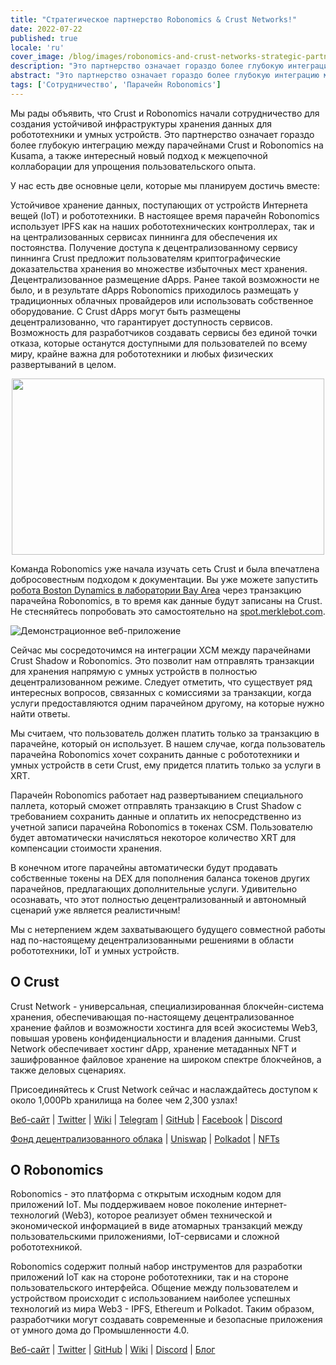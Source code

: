 ```yaml
---
title: "Стратегическое партнерство Robonomics & Crust Networks!"
date: 2022-07-22
published: true
locale: 'ru'
cover_image: /blog/images/robonomics-and-crust-networks-strategic-partnership/cover.png
description: "Это партнерство означает гораздо более глубокую интеграцию между парачейнами Crust и Robonomics на Kusama, а также интересный новый подход к межцепочной коллаборации для упрощения пользовательского опыта."
abstract: "Это партнерство означает гораздо более глубокую интеграцию между парачейнами Crust и Robonomics на Kusama, а также интересный новый подход к межцепочной коллаборации для упрощения пользовательского опыта."
tags: ['Сотрудничество', 'Парачейн Robonomics']
---
```



Мы рады объявить, что Crust и Robonomics начали сотрудничество для создания устойчивой инфраструктуры хранения данных для робототехники и умных устройств. Это партнерство означает гораздо более глубокую интеграцию между парачейнами Crust и Robonomics на Kusama, а также интересный новый подход к межцепочной коллаборации для упрощения пользовательского опыта.

У нас есть две основные цели, которые мы планируем достичь вместе:

<RoboList>
    <RoboListItem>
        Устойчивое хранение данных, поступающих от устройств Интернета вещей (IoT) и робототехники. В настоящее время парачейн Robonomics использует IPFS как на наших робототехнических контроллерах, так и на централизованных сервисах пиннинга для обеспечения их постоянства. Получение доступа к децентрализованному сервису пиннинга Crust предложит пользователям криптографические доказательства хранения во множестве избыточных мест хранения.
    </RoboListItem>
    <RoboListItem>
        Децентрализованное размещение dApps. Ранее такой возможности не было, и в результате dApps Robonomics приходилось размещать у традиционных облачных провайдеров или использовать собственное оборудование. С Crust dApps могут быть размещены децентрализованно, что гарантирует доступность сервисов. Возможность для разработчиков создавать сервисы без единой точки отказа, которые останутся доступными для пользователей по всему миру, крайне важна для робототехники и любых физических развертываний в целом.
    </RoboListItem>
</RoboList>

<p align="center">
  <img width="500" height="282" src="/blog/images/robonomics-and-crust-networks-strategic-partnership/spot.gif" />
</p>

Команда Robonomics уже начала изучать сеть Crust и была впечатлена добросовестным подходом к документации. Вы уже можете запустить [робота Boston Dynamics в лаборатории Bay Area](https://spot.merklebot.com) через транзакцию парачейна Robonomics, в то время как данные будут записаны на Crust. Не стесняйтесь попробовать это самостоятельно на [spot.merklebot.com](https://spot.merklebot.com).

![Демонстрационное веб-приложение](/blog/images/robonomics-and-crust-networks-strategic-partnership/demo.png)

Сейчас мы сосредоточимся на интеграции XCM между парачейнами Crust Shadow и Robonomics. Это позволит нам отправлять транзакции для хранения напрямую с умных устройств в полностью децентрализованном режиме. Следует отметить, что существует ряд интересных вопросов, связанных с комиссиями за транзакции, когда услуги предоставляются одним парачейном другому, на которые нужно найти ответы.

Мы считаем, что пользователь должен платить только за транзакцию в парачейне, который он использует. В нашем случае, когда пользователь парачейна Robonomics хочет сохранить данные с робототехники и умных устройств в сети Crust, ему придется платить только за услуги в XRT.

Парачейн Robonomics работает над развертыванием специального паллета, который сможет отправлять транзакцию в Crust Shadow с требованием сохранить данные и оплатить их непосредственно из учетной записи парачейна Robonomics в токенах CSM. Пользователю будет автоматически начисляться некоторое количество XRT для компенсации стоимости хранения.

В конечном итоге парачейны автоматически будут продавать собственные токены на DEX для пополнения баланса токенов других парачейнов, предлагающих дополнительные услуги. Удивительно осознавать, что этот полностью децентрализованный и автономный сценарий уже является реалистичным!

Мы с нетерпением ждем захватывающего будущего совместной работы над по-настоящему децентрализованными решениями в области робототехники, IoT и умных устройств.

## О Crust

Crust Network - универсальная, специализированная блокчейн-система хранения, обеспечивающая по-настоящему децентрализованное хранение файлов и возможности хостинга для всей экосистемы Web3, повышая уровень конфиденциальности и владения данными. Crust Network обеспечивает хостинг dApp, хранение метаданных NFT и зашифрованное файловое хранение на широком спектре блокчейнов, а также деловых сценариях.

Присоединяйтесь к Crust Network сейчас и наслаждайтесь доступом к около 1,000Pb хранилища на более чем 2,300 узлах!

[Веб-сайт](https://crust.network/) | [Twitter](https://twitter.com/CommunityCrust) | [Wiki](https://wiki.crust.network/) | [Telegram](https://t.me/CrustNetwork) | [GitHub](https://github.com/crustio) | [Facebook](https://www.facebook.com/CrustNetwork/) | [Discord](https://discord.gg/wjDDpb5)

[Фонд децентрализованного облака](https://decloudf.com/) | [Uniswap](https://medium.com/crustnetwork/decentralized-uniswap-interface-hosting-on-ipfs-18a78d1209ac) | [Polkadot](https://dotapps.io/) | [NFTs](https://medium.com/@bluna.io/bluna-future-of-metaverse-b7fc96fcff6a)

## О Robonomics

Robonomics - это платформа с открытым исходным кодом для приложений IoT. Мы поддерживаем новое поколение интернет-технологий (Web3), которое реализует обмен технической и экономической информацией в виде атомарных транзакций между пользовательскими приложениями, IoT-сервисами и сложной робототехникой.

Robonomics содержит полный набор инструментов для разработки приложений IoT как на стороне робототехники, так и на стороне пользовательского интерфейса. Общение между пользователем и устройством происходит с использованием наиболее успешных технологий из мира Web3 - IPFS, Ethereum и Polkadot. Таким образом, разработчики могут создавать современные и безопасные приложения от умного дома до Промышленности 4.0.

[Веб-сайт](https://robonomics.network) | [Twitter](https://twitter.com/AIRA_Robonomics) | [GitHub](https://github.com/airalab/) | [Wiki](https://wiki.robonomics.network/en/) | [Discord](https://discord.gg/PuBEDkTzSx) | [Блог](https://robonomics.network/blog/)